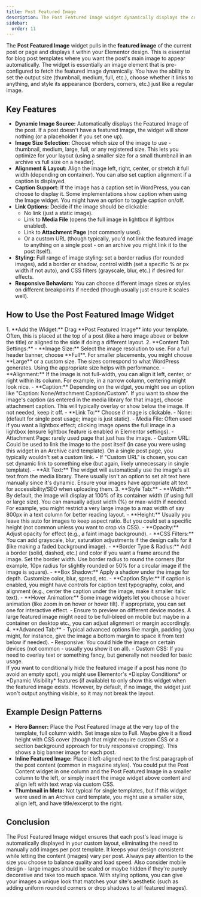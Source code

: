 ```yaml
---
title: Post Featured Image
description: The Post Featured Image widget dynamically displays the current post's featured image in your Elementor template, with controls over image size, alignment, caption, and styling.
sidebar:
  order: 11
---
```



The **Post Featured Image** widget pulls in the **featured image** of the current post or page and displays it within your Elementor design. This is essential for blog post templates where you want the post's main image to appear automatically. The widget is essentially an image element that is pre-configured to fetch the featured image dynamically. You have the ability to set the output size (thumbnail, medium, full, etc.), choose whether it links to anything, and style its appearance (borders, corners, etc.) just like a regular image.

## Key Features

- **Dynamic Image Source:** Automatically displays the Featured Image of the post. If a post doesn't have a featured image, the widget will show nothing (or a placeholder if you set one up).
- **Image Size Selection:** Choose which size of the image to use - thumbnail, medium, large, full, or any registered size. This lets you optimize for your layout (using a smaller size for a small thumbnail in an archive vs full size on a header).
- **Alignment & Layout:** Align the image left, right, center, or stretch it full width (depending on container). You can also set caption alignment if a caption is displayed.
- **Caption Support:** If the image has a caption set in WordPress, you can choose to display it. Some implementations show caption when using the Image widget. You might have an option to toggle caption on/off.
- **Link Options:** Decide if the image should be clickable:
  - No link (just a static image).
  - Link to **Media File** (opens the full image in lightbox if lightbox enabled).
  - Link to **Attachment Page** (not commonly used).
  - Or a custom URL (though typically, you'd not link the featured image to anything on a single post - on an archive you might link it to the post itself).
- **Styling:** Full range of image styling: set a border radius (for rounded images), add a border or shadow, control width (set a specific % or px width if not auto), and CSS filters (grayscale, blur, etc.) if desired for effects.
- **Responsive Behaviors:** You can choose different image sizes or styles on different breakpoints if needed (though usually just ensure it scales well).

## How to Use the Post Featured Image Widget

<Steps>
1. **Add the Widget:** Drag **Post Featured Image** into your template. Often, this is placed at the top of a post (like a hero image above or below the title) or aligned to the side if doing a different layout.
2. **Content Tab Settings:**
   - **Image Size:** Select the image resolution to use. For a full header banner, choose **Full**. For smaller placements, you might choose **Large** or a custom size. The sizes correspond to what WordPress generates. Using the appropriate size helps with performance.
   - **Alignment:** If the image is not full-width, you can align it left, center, or right within its column. For example, in a narrow column, centering might look nice.
   - **Caption:** Depending on the widget, you might see an option like "Caption: None/Attachment Caption/Custom". If you want to show the image's caption (as entered in the media library for that image), choose attachment caption. This will typically overlay or show below the image. If not needed, keep it off.
   - **Link To:** Choose if image is clickable.
     - None: (default for single post usage; image is just static).
     - Media File: Often used if you want a lightbox effect; clicking image opens the full image in a lightbox (ensure lightbox feature is enabled in Elementor settings).
     - Attachment Page: rarely used page that just has the image.
     - Custom URL: Could be used to link the image to the post itself (in case you were using this widget in an Archive card template). On a single post page, you typically wouldn't set a custom link.
   - If "Custom URL" is chosen, you can set dynamic link to something else (but again, likely unnecessary in single template).
   - **Alt Text:** The widget will automatically use the image's alt text from the media library. There usually isn't an option to set alt text here manually since it's dynamic. Ensure your images have appropriate alt text for accessibility/SEO when uploading them.
3. **Style Tab:**
   - **Width:** By default, the image will display at 100% of its container width (if using full or large size). You can manually adjust width (%) or max-width if needed. For example, you might restrict a very large image to a max width of say 800px in a text column for better reading layout.
   - **Height:** Usually you leave this auto for images to keep aspect ratio. But you could set a specific height (not common unless you want to crop via CSS).
   - **Opacity:** Adjust opacity for effect (e.g., a faint image background).
   - **CSS Filters:** You can add grayscale, blur, saturation adjustments if the design calls for it (like making a faded background image).
   - **Border Type & Radius:** Add a border (solid, dashed, etc.) and color if you want a frame around the image. Set the border width. Use border radius to round the corners (for example, 10px radius for slightly rounded or 50% for a circular image if the image is square).
   - **Box Shadow:** Apply a shadow under the image for depth. Customize color, blur, spread, etc.
   - **Caption Style:** If caption is enabled, you might have controls for caption text typography, color, and alignment (e.g., center the caption under the image, make it smaller italic text).
   - **Hover Animation:** Some image widgets let you choose a hover animation (like zoom in on hover or hover tilt). If appropriate, you can set one for interactive effect.
   - Ensure to preview on different device modes. A large featured image might need to be full-bleed on mobile but maybe in a container on desktop etc., you can adjust alignment or margin accordingly.
4. **Advanced Tab:**
   - Typical advanced options like margin, padding (you might, for instance, give the image a bottom margin to space it from text below if needed).
   - Responsive: You could hide the image on certain devices (not common - usually you show it on all).
   - Custom CSS: If you need to overlay text or something fancy, but generally not needed for basic usage.
</Steps>

<Aside type="note">
If you want to conditionally hide the featured image if a post has none (to avoid an empty spot), you might use Elementor's *Display Conditions* or *Dynamic Visibility* features (if available) to only show this widget when the featured image exists. However, by default, if no image, the widget just won't output anything visible, so it may not break the layout.
</Aside>

## Example Design Patterns

- **Hero Banner:** Place the Post Featured Image at the very top of the template, full column width. Set image size to Full. Maybe give it a fixed height with CSS cover (though that might require custom CSS or a section background approach for truly responsive cropping). This shows a big banner image for each post.
- **Inline Featured Image:** Place it left-aligned next to the first paragraph of the post content (common in magazine styles). You could put the Post Content widget in one column and the Post Featured Image in a smaller column to the left, or simply insert the image widget above content and align left with text wrap via custom CSS.
- **Thumbnail in Meta:** Not typical for single templates, but if this widget were used in an Archive card template, you might use a smaller size, align left, and have title/excerpt to the right.

## Conclusion

The Post Featured Image widget ensures that each post's lead image is automatically displayed in your custom layout, eliminating the need to manually add images per post template. It keeps your design consistent while letting the content (images) vary per post. Always pay attention to the size you choose to balance quality and load speed. Also consider mobile design - large images should be scaled or maybe hidden if they're purely decorative and take too much space. With styling options, you can give your images a unique look that matches your site's aesthetic (such as adding uniform rounded corners or drop shadows to all featured images).

